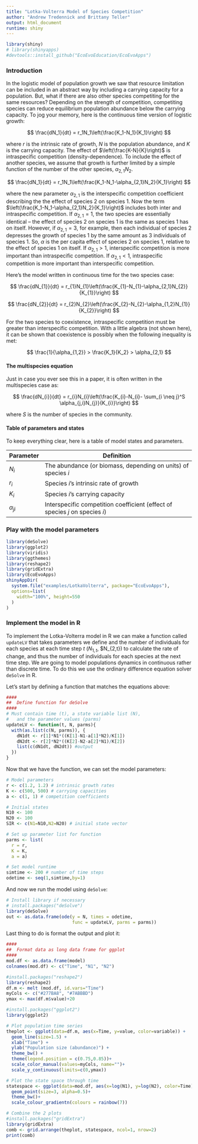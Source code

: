 ```yaml
---
title: "Lotka-Volterra Model of Species Competition"
author: "Andrew Tredennick and Brittany Teller"
output: html_document
runtime: shiny
---
```

```r
library(shiny)
# library(shinyapps)
#devtools::install_github("EcoEvoEducation/EcoEvoApps")
```
### Introduction
In the logistic model of population growth we saw that resource limitation can be included in an abstract way by including a carrying capacity for a population. But, what if there are also other species competiting for the same resources? Depending on the strength of competition, competiting species can reduce equilibrium population abundance below the carrying capacity. To jog your memory, here is the continuous time version of logistic growth:

$$
\frac{dN_1}{dt} = r_1N_1\left(\frac{K_1-N_1}{K_1}\right)
$$

where *r* is the intrinsic rate of growth, *N* is the population abundance, and *K* is the carrying capacity. The effect of $\left(\frac{K-N}{K}\right)$ is intraspecific competition (density-dependence). To include the effect of another species, we assume that growth is further limited by a simple function of the number of the other species, $\alpha_{2,1}N_2$.

$$
\frac{dN_1}{dt} = r_1N_1\left(\frac{K_1-N_1-\alpha_{2,1}N_2}{K_1}\right)
$$

where the new parameter $\alpha_{2,1}$ is the interspecific competition coefficient describing the the effect of species 2 on species 1. Now the term $\left(\frac{K_1-N_1-\alpha_{2,1}N_2}{K_1}\right)$ includes both inter and intraspecific competition. If $\alpha_{2,1}=1$, the two species are essentially identical -- the effect of species 2 on species 1 is the same as species 1 has on itself. However, if $\alpha_{2,1}=3$, for example, then each individual of species 2 depresses the growth of species 1 by the same amount as 3 individuals of species 1. So, $\alpha$ is the per capita effect of species 2 on species 1, relative to the effect of species 1 on itself. If $\alpha_{2,1} > 1$, interspecific competition is more important than intraspecific competition. If $\alpha_{2,1} < 1$, intraspecific competition is more important than interspecific competition.

Here's the model written in continuous time for the two species case:

$$
\frac{dN_{1}}{dt} = r_{1}N_{1}\left(\frac{K_{1}-N_{1}-\alpha_{2,1}N_{2}}{K_{1}}\right)
$$

$$
\frac{dN_{2}}{dt} = r_{2}N_{2}\left(\frac{K_{2}-N_{2}-\alpha_{1,2}N_{1}}{K_{2}}\right)
$$


For the two species to coexistence, intraspecific competition must be greater than interspecific competition. With a little algebra (not shown here), it can be shown that coexistence is possibly when the following inequality is met:

$$
\frac{1}{\alpha_{1,2}} > \frac{K_1}{K_2} > \alpha_{2,1}
$$

#### The multispecies equation
Just in case you ever see this in a paper, it is often written in the multispecies case as:

$$
\frac{dN_{i}}{dt} = r_{i}N_{i}\left(\frac{K_{i}-N_{i}- \sum_{i \neq j}^S \alpha_{j,i}N_{j}}{K_{i}}\right)
$$

where *S* is the number of species in the community.

#### Table of parameters and states
To keep everything clear, here is a table of model states and parameters.

| Parameter | Definition |
|---|------------------------------|
| $N_{i}$ | The abundance (or biomass, depending on units) of species *i* | 
| $r_{i}$ | Species *i*'s intrinsic rate of growth |
| $K_{i}$ | Species *i*'s carrying capacity |
| $\alpha_{ji}$ | Interspecific competition coefficient (effect of species *j* on species *i*) |


### Play with the model parameters

```r
library(deSolve)
library(ggplot2)
library(viridis)
library(ggthemes)
library(reshape2)
library(gridExtra)
library(EcoEvoApps)
shinyAppDir(
  system.file("examples/LotkaVolterra", package="EcoEvoApps"),
  options=list(
    width="100%", height=550
  )
)
```

### Implement the model in R
To implement the Lotka-Volterra model in R we can make a function called ``updateLV`` that takes parameters we define and the number of individuals for each species at each time step *t* ($N_{1,t}$, $N_{2,t}) to calculate the rate of change, and thus the number of individuals for each species at the next time step. We are going to model populations dynamics in continuous rather than discrete time. To do this we use the ordinary difference equation solver ``deSolve`` in R.

Let's start by defining a function that matches the equations above:

```r
####
##  Define function for deSolve
####
# Must contain time (t), a state variable list (N), 
#   and the parameter values (parms)
updateLV <- function(t, N, parms){
  with(as.list(c(N, parms)), {
    dN1dt <- r[1]*N1*((K[1]-N1-a[1]*N2)/K[1])
    dN2dt <- r[2]*N2*((K[2]-N2-a[2]*N1)/K[2])
    list(c(dN1dt, dN2dt)) #output
  })
}
```

Now that we have the function, we can set the model parameters:
```r
# Model parameters
r <- c(1.2, 1.2) # intrinsic growth rates
K <- c(500, 500) # carrying capacities
a <- c(1, 1) # competition coefficients

# Initial states
N10 <- 100
N20 <- 100
SIR <- c(N1=N10,N2=N20) # initial state vector

# Set up parameter list for function
parms <- list(
  r = r,
  K = K,
  a = a)

# Set model runtime
simtime <- 200 # number of time steps
odetime <- seq(1,simtime,by=1)
```

And now we run the model using ``deSolve``:
```r
# Install library if necessary
# install.packages("deSolve")
library(deSolve)
out <- as.data.frame(ode(y = N, times = odetime,
                         func = updateLV, parms = parms))
```

Last thing to do is format the output and plot it:
```r
####
##  Format data as long data frame for ggplot
####
mod.df <- as.data.frame(model)
colnames(mod.df) <- c("Time", "N1", "N2")

#install.packages("reshape2")
library(reshape2)
df.m <- melt (mod.df, id.vars="Time")
myCols <- c("#277BA8", "#7ABBBD")
ymax <- max(df.m$value)+20

#install.packages("ggplot2")
library(ggplot2)

# Plot population time series
theplot <- ggplot(data=df.m, aes(x=Time, y=value, color=variable)) +
  geom_line(size=1.5) +
  xlab("Time") +
  ylab("Population size (abundance)") +
  theme_bw() +
  theme(legend.position = c(0.75,0.85))+
  scale_color_manual(values=myCols, name="")+
  scale_y_continuous(limits=c(0,ymax))

# Plot the state space through time
statespace <- ggplot(data=mod.df, aes(x=log(N1), y=log(N2), color=Time))+
  geom_point(size=3, alpha=0.5)+
  theme_bw()+
  scale_colour_gradientn(colours = rainbow(7))

# Combine the 2 plots
#install.packages("gridExtra")
library(gridExtra)
comb <- grid.arrange(theplot, statespace, ncol=1, nrow=2)
print(comb)
```
